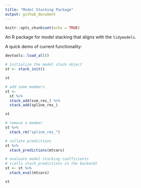 ```yaml
---
title: "Model Stacking Package"
output: github_document
---
```


```r
knitr::opts_chunk$set(echo = TRUE)
```

An R package for model stacking that aligns with the `tidymodels`.

A quick demo of current functionality:

```r
devtools::load_all()
```

```r
# initialize the model stack object
st <- stack_init()

st

# add some members
st <- 
  st %>%
  stack_add(svm_res_) %>%
  stack_add(spline_res_)

st

# remove a member
st %>%
  stack_rm("spline_res_")

# collate predictions
st %>%
  stack_predictions(mtcars)

# evaluate model stacking coefficients
# (calls stack_predictions in the backend)
st <- st %>%
  stack_eval(mtcars)

st
```
